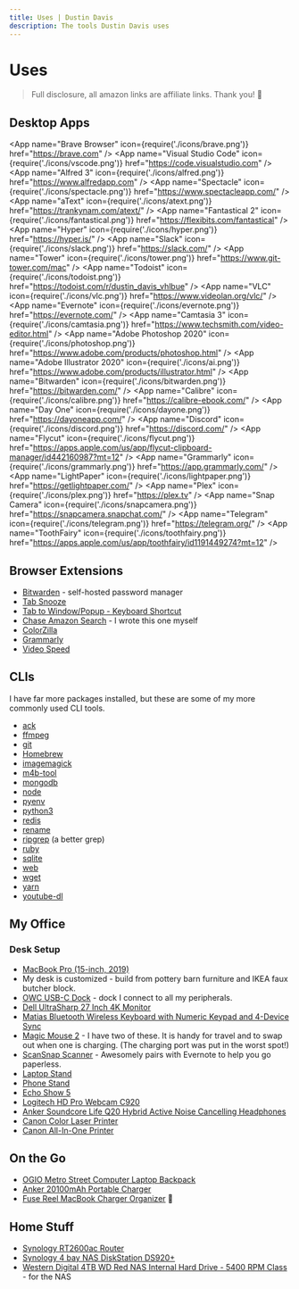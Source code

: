 ```yaml
---
title: Uses | Dustin Davis
description: The tools Dustin Davis uses
---
```



# Uses

> Full disclosure, all amazon links are affiliate links. Thank you! 💚

## Desktop Apps

<App
  name="Brave Browser"
  icon={require('./icons/brave.png')}
  href="https://brave.com"
/>
<App
  name="Visual Studio Code"
  icon={require('./icons/vscode.png')}
  href="https://code.visualstudio.com"
/>
<App
  name="Alfred 3"
  icon={require('./icons/alfred.png')}
  href="https://www.alfredapp.com"
/>
<App
  name="Spectacle"
  icon={require('./icons/spectacle.png')}
  href="https://www.spectacleapp.com/"
/>
<App
  name="aText"
  icon={require('./icons/atext.png')}
  href="https://trankynam.com/atext/"
/>
<App
  name="Fantastical 2"
  icon={require('./icons/fantastical.png')}
  href="https://flexibits.com/fantastical"
/>
<App
  name="Hyper"
  icon={require('./icons/hyper.png')}
  href="https://hyper.is/"
/>
<App
  name="Slack"
  icon={require('./icons/slack.png')}
  href="https://slack.com/"
/>
<App
  name="Tower"
  icon={require('./icons/tower.png')}
  href="https://www.git-tower.com/mac"
/>
<App
  name="Todoist"
  icon={require('./icons/todoist.png')}
  href="https://todoist.com/r/dustin_davis_vhlbue"
/>
<App
  name="VLC"
  icon={require('./icons/vlc.png')}
  href="https://www.videolan.org/vlc/"
/>
<App
  name="Evernote"
  icon={require('./icons/evernote.png')}
  href="https://evernote.com/"
/>
<App
  name="Camtasia 3"
  icon={require('./icons/camtasia.png')}
  href="https://www.techsmith.com/video-editor.html"
/>
<App
  name="Adobe Photoshop 2020"
  icon={require('./icons/photoshop.png')}
  href="https://www.adobe.com/products/photoshop.html"
/>
<App
  name="Adobe Illustrator 2020"
  icon={require('./icons/ai.png')}
  href="https://www.adobe.com/products/illustrator.html"
/>
<App
  name="Bitwarden"
  icon={require('./icons/bitwarden.png')}
  href="https://bitwarden.com/"
/>
<App
  name="Calibre"
  icon={require('./icons/calibre.png')}
  href="https://calibre-ebook.com/"
/>
<App
  name="Day One"
  icon={require('./icons/dayone.png')}
  href="https://dayoneapp.com/"
/>
<App
  name="Discord"
  icon={require('./icons/discord.png')}
  href="https://discord.com/"
/>
<App
  name="Flycut"
  icon={require('./icons/flycut.png')}
  href="https://apps.apple.com/us/app/flycut-clipboard-manager/id442160987?mt=12"
/>
<App
  name="Grammarly"
  icon={require('./icons/grammarly.png')}
  href="https://app.grammarly.com/"
/>
<App
  name="LightPaper"
  icon={require('./icons/lightpaper.png')}
  href="https://getlightpaper.com/"
/>
<App name="Plex" icon={require('./icons/plex.png')} href="https://plex.tv" />
<App
  name="Snap Camera"
  icon={require('./icons/snapcamera.png')}
  href="https://snapcamera.snapchat.com/"
/>
<App
  name="Telegram"
  icon={require('./icons/telegram.png')}
  href="https://telegram.org/"
/>
<App
  name="ToothFairy"
  icon={require('./icons/toothfairy.png')}
  href="https://apps.apple.com/us/app/toothfairy/id1191449274?mt=12"
/>

<div style="clear: both" />

## Browser Extensions

- [Bitwarden](https://chrome.google.com/webstore/detail/bitwarden-free-password-m/nngceckbapebfimnlniiiahkandclblb) -
  self-hosted password manager
- [Tab Snooze](https://chrome.google.com/webstore/detail/tab-snooze/pdiebiamhaleloakpcgmpnenggpjbcbm)
- [Tab to Window/Popup - Keyboard Shortcut](https://chrome.google.com/webstore/detail/tab-to-windowpopup-keyboa/adbkphmimfcaeonicpmamfddbbnphikh)
- [Chase Amazon Search](https://chrome.google.com/webstore/detail/chase-amazon-search/iiaekebldphlpkgjhafcgfeocmgidmpj) -
  I wrote this one myself
- [ColorZilla](https://chrome.google.com/webstore/detail/colorzilla/bhlhnicpbhignbdhedgjhgdocnmhomnp)
- [Grammarly](https://chrome.google.com/webstore/detail/grammarly-for-chrome/kbfnbcaeplbcioakkpcpgfkobkghlhen)
- [Video Speed](https://chrome.google.com/webstore/detail/video-speed/fnjmlegmhldjolpmcfjhooibnchlafgg)

## CLIs

I have far more packages installed, but these are some of my more commonly used
CLI tools.

- [ack](https://linux.die.net/man/1/ack)
- [ffmpeg](https://ffmpeg.org/)
- [git](https://git-scm.com/)
- [Homebrew](https://brew.sh/)
- [imagemagick](https://imagemagick.org/index.php)
- [m4b-tool](https://github.com/sandreas/m4b-tool)
- [mongodb](https://www.mongodb.com/)
- [node](https://nodejs.org/)
- [pyenv](https://github.com/pyenv/pyenv)
- [python3](https://www.python.org/)
- [redis](https://redis.io/)
- [rename](http://plasmasturm.org/code/rename/)
- [ripgrep](https://github.com/BurntSushi/ripgrep) (a better grep)
- [ruby](https://www.ruby-lang.org/en/)
- [sqlite](https://sqlite.org/index.html)
- [web](https://developers.google.com/speed/webp/)
- [wget](https://www.gnu.org/software/wget/)
- [yarn](https://yarnpkg.com/)
- [youtube-dl](https://ytdl-org.github.io/youtube-dl/)

## My Office

### Desk Setup

- [MacBook Pro (15-inch, 2019)](https://www.apple.com/macbook-pro-16/)
- My desk is customized - build from pottery barn furniture and IKEA faux
  butcher block.
- [OWC USB-C Dock](https://amzn.to/2Rb0TXA) - dock I connect to all my
  peripherals.
- [Dell UltraSharp 27 Inch 4K Monitor](https://amzn.to/3m9H5C3)
- [Matias Bluetooth Wireless Keyboard with Numeric Keypad and 4-Device Sync](https://amzn.to/2ZkSPb2)
- [Magic Mouse 2](https://amzn.to/3bKciXD) - I have two of these. It is handy
  for travel and to swap out when one is charging. (The charging port was put in
  the worst spot!)
- [ScanSnap Scanner](https://amzn.to/2ZEnPmT) - Awesomely pairs with Evernote to
  help you go paperless.
- [Laptop Stand](https://amzn.to/3bGaM9f)
- [Phone Stand](https://amzn.to/32gI2Rn)
- [Echo Show 5](https://amzn.to/2FjcqkU)
- [Logitech HD Pro Webcam C920](https://amzn.to/3m95jwv)
- [Anker Soundcore Life Q20 Hybrid Active Noise Cancelling Headphones](https://amzn.to/3m6NbTN)
- [Canon Color Laser Printer](https://amzn.to/32fDlHk)
- [Canon All-In-One Printer](https://amzn.to/35nBSk3)

## On the Go

- [OGIO Metro Street Computer Laptop Backpack](https://amzn.to/3bHPnMC)
- [Anker 20100mAh Portable Charger](https://amzn.to/3m5fySr)
- [Fuse Reel MacBook Charger Organizer](https://amzn.to/3m4jxyx) 💯

## Home Stuff

- [Synology RT2600ac Router](https://amzn.to/33f1wEZ)
- [Synology 4 bay NAS DiskStation DS920+](https://amzn.to/3bHbyTj)
- [Western Digital 4TB WD Red NAS Internal Hard Drive - 5400 RPM Class](https://amzn.to/3igbQmF) -
  for the NAS
